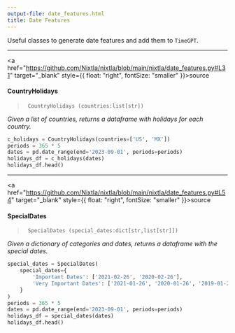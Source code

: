 ```yaml
---
output-file: date_features.html
title: Date Features
---
```



Useful classes to generate date features and add them to `TimeGPT`.

------------------------------------------------------------------------

<a
href="https://github.com/Nixtla/nixtla/blob/main/nixtla/date_features.py#L31"
target="_blank" style={{ float: "right", fontSize: "smaller" }}>source</a>

#### CountryHolidays

> ``` text
>  CountryHolidays (countries:list[str])
> ```

*Given a list of countries, returns a dataframe with holidays for each
country.*

```python
c_holidays = CountryHolidays(countries=['US', 'MX'])
periods = 365 * 5
dates = pd.date_range(end='2023-09-01', periods=periods)
holidays_df = c_holidays(dates)
holidays_df.head()
```

------------------------------------------------------------------------

<a
href="https://github.com/Nixtla/nixtla/blob/main/nixtla/date_features.py#L54"
target="_blank" style={{ float: "right", fontSize: "smaller" }}>source</a>

#### SpecialDates

> ``` text
>  SpecialDates (special_dates:dict[str,list[str]])
> ```

*Given a dictionary of categories and dates, returns a dataframe with
the special dates.*

```python
special_dates = SpecialDates(
    special_dates={
        'Important Dates': ['2021-02-26', '2020-02-26'],
        'Very Important Dates': ['2021-01-26', '2020-01-26', '2019-01-26']
    }
)
periods = 365 * 5
dates = pd.date_range(end='2023-09-01', periods=periods)
holidays_df = special_dates(dates)
holidays_df.head()
```

